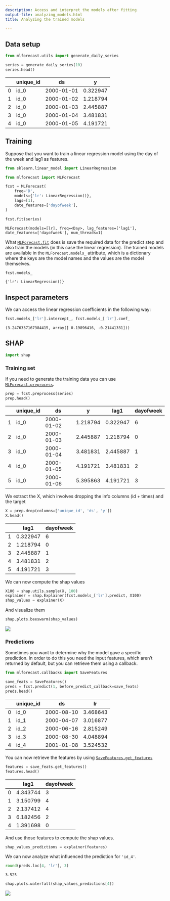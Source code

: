 ```yaml
---
description: Access and interpret the models after fitting
output-file: analyzing_models.html
title: Analyzing the trained models

---
```


## Data setup

```python
from mlforecast.utils import generate_daily_series
```


```python
series = generate_daily_series(10)
series.head()
```

|     | unique_id | ds         | y        |
|-----|-----------|------------|----------|
| 0   | id_0      | 2000-01-01 | 0.322947 |
| 1   | id_0      | 2000-01-02 | 1.218794 |
| 2   | id_0      | 2000-01-03 | 2.445887 |
| 3   | id_0      | 2000-01-04 | 3.481831 |
| 4   | id_0      | 2000-01-05 | 4.191721 |

## Training

Suppose that you want to train a linear regression model using the day
of the week and lag1 as features.

```python
from sklearn.linear_model import LinearRegression

from mlforecast import MLForecast
```


```python
fcst = MLForecast(
    freq='D',
    models={'lr': LinearRegression()},
    lags=[1],
    date_features=['dayofweek'],
)
```


```python
fcst.fit(series)
```

``` text
MLForecast(models=[lr], freq=<Day>, lag_features=['lag1'], date_features=['dayofweek'], num_threads=1)
```

What
[`MLForecast.fit`](https://Nixtla.github.io/mlforecast/forecast.html#mlforecast.fit)
does is save the required data for the predict step and also train the
models (in this case the linear regression). The trained models are
available in the `MLForecast.models_` attribute, which is a dictionary
where the keys are the model names and the values are the model
themselves.

```python
fcst.models_
```

``` text
{'lr': LinearRegression()}
```

## Inspect parameters

We can access the linear regression coefficients in the following way:

```python
fcst.models_['lr'].intercept_, fcst.models_['lr'].coef_
```

``` text
(3.2476337167384415, array([ 0.19896416, -0.21441331]))
```

## SHAP

```python
import shap
```

### Training set

If you need to generate the training data you can use
[`MLForecast.preprocess`](https://Nixtla.github.io/mlforecast/forecast.html#mlforecast.preprocess).

```python
prep = fcst.preprocess(series)
prep.head()
```

|     | unique_id | ds         | y        | lag1     | dayofweek |
|-----|-----------|------------|----------|----------|-----------|
| 1   | id_0      | 2000-01-02 | 1.218794 | 0.322947 | 6         |
| 2   | id_0      | 2000-01-03 | 2.445887 | 1.218794 | 0         |
| 3   | id_0      | 2000-01-04 | 3.481831 | 2.445887 | 1         |
| 4   | id_0      | 2000-01-05 | 4.191721 | 3.481831 | 2         |
| 5   | id_0      | 2000-01-06 | 5.395863 | 4.191721 | 3         |

We extract the X, which involves dropping the info columns (id + times)
and the target

```python
X = prep.drop(columns=['unique_id', 'ds', 'y'])
X.head()
```

|     | lag1     | dayofweek |
|-----|----------|-----------|
| 1   | 0.322947 | 6         |
| 2   | 1.218794 | 0         |
| 3   | 2.445887 | 1         |
| 4   | 3.481831 | 2         |
| 5   | 4.191721 | 3         |

We can now compute the shap values

```python
X100 = shap.utils.sample(X, 100)
explainer = shap.Explainer(fcst.models_['lr'].predict, X100)
shap_values = explainer(X)
```

And visualize them

```python
shap.plots.beeswarm(shap_values)
```

![](/mlforecast/docs/how-to-guides/analyzing_models_files/figure-markdown_strict/cell-13-output-1.png)

### Predictions

Sometimes you want to determine why the model gave a specific
prediction. In order to do this you need the input features, which
aren’t returned by default, but you can retrieve them using a callback.

```python
from mlforecast.callbacks import SaveFeatures
```


```python
save_feats = SaveFeatures()
preds = fcst.predict(1, before_predict_callback=save_feats)
preds.head()
```

|     | unique_id | ds         | lr       |
|-----|-----------|------------|----------|
| 0   | id_0      | 2000-08-10 | 3.468643 |
| 1   | id_1      | 2000-04-07 | 3.016877 |
| 2   | id_2      | 2000-06-16 | 2.815249 |
| 3   | id_3      | 2000-08-30 | 4.048894 |
| 4   | id_4      | 2001-01-08 | 3.524532 |

You can now retrieve the features by using
[`SaveFeatures.get_features`](https://Nixtla.github.io/mlforecast/callbacks.html#savefeatures.get_features)

```python
features = save_feats.get_features()
features.head()
```

|     | lag1     | dayofweek |
|-----|----------|-----------|
| 0   | 4.343744 | 3         |
| 1   | 3.150799 | 4         |
| 2   | 2.137412 | 4         |
| 3   | 6.182456 | 2         |
| 4   | 1.391698 | 0         |

And use those features to compute the shap values.

```python
shap_values_predictions = explainer(features)
```

We can now analyze what influenced the prediction for `'id_4'`.

```python
round(preds.loc[4, 'lr'], 3)
```

``` text
3.525
```

```python
shap.plots.waterfall(shap_values_predictions[4])
```

![](/mlforecast/docs/how-to-guides/analyzing_models_files/figure-markdown_strict/cell-19-output-1.png)

